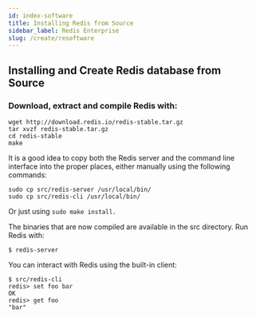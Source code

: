 ```yaml
---
id: index-software
title: Installing Redis from Source
sidebar_label: Redis Enterprise
slug: /create/resoftware
---
```



## Installing and Create Redis database from Source


### Download, extract and compile Redis with:
 
```
wget http://download.redis.io/redis-stable.tar.gz
tar xvzf redis-stable.tar.gz
cd redis-stable
make
```

It is a good idea to copy both the Redis server and the command line interface into the proper places, either manually using the following commands:

```
sudo cp src/redis-server /usr/local/bin/
sudo cp src/redis-cli /usr/local/bin/
```
Or just using ```sudo make install.```

The binaries that are now compiled are available in the src directory. Run Redis with:
 
```
$ redis-server
```

You can interact with Redis using the built-in client:

```
$ src/redis-cli
redis> set foo bar
OK
redis> get foo
"bar"
```



